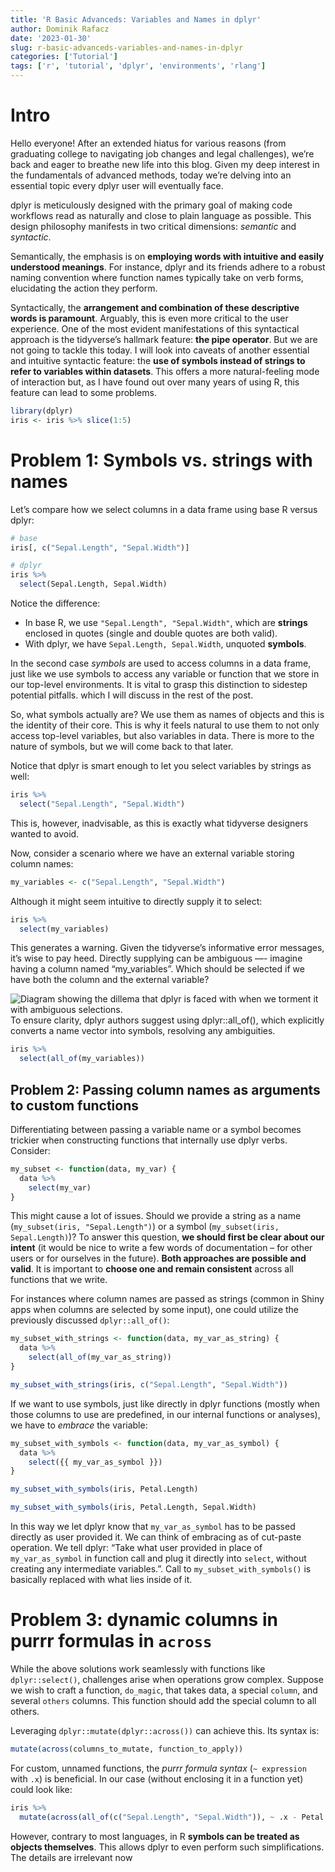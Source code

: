 ---
title: 'R Basic Advanceds: Variables and Names in dplyr'
author: Dominik Rafacz
date: '2023-01-30'
slug: r-basic-advanceds-variables-and-names-in-dplyr
categories: ['Tutorial']
tags: ['r', 'tutorial', 'dplyr', 'environments', 'rlang']
---

# Intro

Hello everyone! After an extended hiatus for various reasons (from graduating college to navigating job changes and legal challenges), we're back and eager to breathe new life into this blog. Given my deep interest in the fundamentals of advanced methods, today we're delving into an essential topic every dplyr user will eventually face.

dplyr is meticulously designed with the primary goal of making code workflows read as naturally and close to plain language as possible. This design philosophy manifests in two critical dimensions: *semantic* and *syntactic*.

Semantically, the emphasis is on **employing words with intuitive and easily understood meanings**. For instance, dplyr and its friends adhere to a robust naming convention where function names typically take on verb forms, elucidating the action they perform.

Syntactically, the **arrangement and combination of these descriptive words is paramount**. Arguably, this is even more critical to the user experience. One of the most evident manifestations of this syntactical approach is the tidyverse's hallmark feature: **the pipe operator**. But we are not going to tackle this today. I will look into caveats of another essential and intuitive syntactic feature: the **use of symbols instead of strings to refer to variables within datasets**. This offers a more natural-feeling mode of interaction but, as I have found out over many years of using R, this feature can lead to some problems.


```{r message=FALSE, warning=FALSE, include=FALSE}
library(dplyr)
iris <- iris %>% slice(1:5)
```

# Problem 1: Symbols vs. strings with names

Let's compare how we select columns in a data frame using base R versus dplyr:

```{r eval=FALSE}
# base
iris[, c("Sepal.Length", "Sepal.Width")]

# dplyr
iris %>%
  select(Sepal.Length, Sepal.Width)
```

Notice the difference:

* In base R, we use `"Sepal.Length", "Sepal.Width"`, which are **strings** enclosed in quotes (single and double quotes are both valid).
* With dplyr, we have `Sepal.Length, Sepal.Width`, unquoted **symbols**.

In the second case *symbols* are used to access columns in a data frame, just like we use symbols to access any variable or function that we store in our top-level environments.
It is vital to grasp this distinction to sidestep potential pitfalls. which I will discuss in the rest of the post.

So, what symbols actually are? We use them as names of objects and this is the identity of their core. This is why it feels natural to use them to not only access top-level variables, but also variables in data. There is more to the nature of symbols, but we will come back to that later.

Notice that dplyr is smart enough to let you select variables by strings as well:

```{r}
iris %>%
  select("Sepal.Length", "Sepal.Width")
```

This is, however, inadvisable, as this is exactly what tidyverse designers wanted to avoid.

Now, consider a scenario where we have an external variable storing column names:

```{r}
my_variables <- c("Sepal.Length", "Sepal.Width")
```

Although it might seem intuitive to directly supply it to select:

```{r warning=TRUE}
iris %>%
  select(my_variables)
```

This generates a warning. Given the tidyverse's informative error messages, it's wise to pay heed. Directly supplying can be ambiguous —- imagine having a column named "my_variables". Which should be selected if we have both the column and the external variable?


![Diagram showing the dillema that dplyr is faced with when we torment it with ambiguous selections.](/images/selection-ambiguity.png)
To ensure clarity, dplyr authors suggest using dplyr::all_of(), which explicitly converts a name vector into symbols, resolving any ambiguities.

```{r warning=TRUE}
iris %>%
  select(all_of(my_variables))
```

## Problem 2: Passing column names as arguments to custom functions

Differentiating between passing a variable name or a symbol becomes trickier when constructing functions that internally use dplyr verbs. Consider:

```{r}
my_subset <- function(data, my_var) {
  data %>%
    select(my_var)
}
```

This might cause a lot of issues. Should we provide a string as a name (`my_subset(iris, "Sepal.Length")`) or a symbol (`my_subset(iris, Sepal.Length)`)?  To answer this question, **we should first be clear about our intent** (it would be nice to write a few words of documentation -- for other users or for ourselves in the future). **Both approaches are possible and valid**. It is important to **choose one and remain consistent** across all functions that we write.

For instances where column names are passed as strings (common in Shiny apps when columns are selected by some input), one could utilize the previously discussed `dplyr::all_of()`:


```{r, eval=FALSE}
my_subset_with_strings <- function(data, my_var_as_string) {
  data %>%
    select(all_of(my_var_as_string))
}

my_subset_with_strings(iris, c("Sepal.Length", "Sepal.Width"))
```

If we want to use symbols, just like directly in dplyr functions (mostly when those columns to use are predefined, in our internal functions or analyses), we have to *embrace* the variable:

```{r, eval=FALSE}
my_subset_with_symbols <- function(data, my_var_as_symbol) {
  data %>%
    select({{ my_var_as_symbol }})
}

my_subset_with_symbols(iris, Petal.Length)

my_subset_with_symbols(iris, Petal.Length, Sepal.Width)
```

In this way we let dplyr know that `my_var_as_symbol` has to be passed directly as user provided it. We can think of embracing as of cut-paste operation. We tell dplyr: "Take what user provided in place of `my_var_as_symbol` in function call and plug it directly into `select`, without creating any intermediate variables.". Call to `my_subset_with_symbols()` is basically replaced with what lies inside of it. 

# Problem 3: dynamic columns in purrr formulas in `across` 

While the above solutions work seamlessly with functions like `dplyr::select()`, challenges arise when operations grow complex. Suppose we wish to craft a function, `do_magic`, that takes data, a special `column`, and several `others` columns. This function should add the special column to all others.

Leveraging `dplyr::mutate(dplyr::across())` can achieve this. Its syntax is:

```{r eval=FALSE}
mutate(across(columns_to_mutate, function_to_apply))
```

For custom, unnamed functions, the *purrr formula syntax* (`~ expression` with `.x`) is beneficial. In our case (without enclosing it in a function yet) could look like:

```{r, eval=FALSE}
iris %>%
  mutate(across(all_of(c("Sepal.Length", "Sepal.Width")), ~ .x - Petal.Length))
```

However, contrary to most languages, in R **symbols can be treated as objects themselves**. This allows dplyr to even perform such simplifications. The details are irrelevant now

